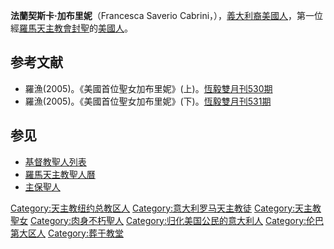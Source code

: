 {{Infobox saint
|name=方濟各·加比尼
|birth_date={{Birth date|1850|7|15|mf=y}}
|death_date={{death date and age|1917|12|22|1850|7|15|mf=y}}
|feast_day=11月13日
|venerated_in=[[羅馬天主教|羅馬天主教]]
|image=Francesca_Cabrini.JPG
|imagesize=225px
|birth_place=[[義大利|義大利]][[伦巴第|隆巴底]]
|death_place=美國[[芝加哥|芝加哥]]
|titles= 修女
|beatified_date=1938年11月13日
|canonized_date=1946年7月7日
|canonized_by=[[庇護十二世|庇護十二世]]
|attributes=
|patronage=[[移民|移民]]、[[醫療行政|醫療行政]]
|major_shrine=美國[[紐約市|紐約市]][[加比尼聖母高中|加比尼聖母高中]][[禮拜堂|禮拜堂]]
}}

'''法蘭契斯卡·加布里妮'''（Francesca Saverio Cabrini，{{bd|1850年|7月15日|1917年|12月22日|}}），[[義大利裔美國人|義大利裔美國人]]，第一位經[[天主教會|羅馬天主教會]][[基督教聖人|封聖]]的[[美國人|美國人]]。

== 参考文献 ==
* 羅漁(2005)。《美國首位聖女加布里妮》(上)。[https://web.archive.org/web/20160304232356/http://www.cdd.org.tw/Costantinian/530/53038.htm 恆毅雙月刊530期]
* 羅漁(2005)。《美國首位聖女加布里妮》(下)。[https://web.archive.org/web/20160305041346/http://www.cdd.org.tw/Costantinian/531/53138.htm 恆毅雙月刊531期]

== 参见 ==
* [[基督教聖人列表|基督教聖人列表]]
* [[羅馬天主教聖人曆|羅馬天主教聖人曆]]
* [[主保聖人|主保聖人]]

{{Authority control}}
[[Category:天主教纽约总教区人|Category:天主教纽约总教区人]]
[[Category:意大利罗马天主教徒|Category:意大利罗马天主教徒]]
[[Category:天主教聖女|Category:天主教聖女]]
[[Category:肉身不朽聖人|Category:肉身不朽聖人]]
[[Category:归化美国公民的意大利人|Category:归化美国公民的意大利人]]
[[Category:伦巴第大区人|Category:伦巴第大区人]]
[[Category:葬于教堂|Category:葬于教堂]]